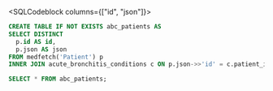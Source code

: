 
<SQLCodeblock columns={["id", "json"]}>
```sql copy
CREATE TABLE IF NOT EXISTS abc_patients AS
SELECT DISTINCT
  p.id AS id,
  p.json AS json
FROM medfetch('Patient') p
INNER JOIN acute_bronchitis_conditions c ON p.json->>'id' = c.patient_id;

SELECT * FROM abc_patients;
```
</SQLCodeblock>
